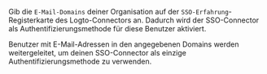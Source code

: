 Gib die `E-Mail-Domains` deiner Organisation auf der `SSO-Erfahrung`-Registerkarte des Logto-Connectors an. Dadurch wird der SSO-Connector als Authentifizierungsmethode für diese Benutzer aktiviert.

Benutzer mit E-Mail-Adressen in den angegebenen Domains werden weitergeleitet, um deinen SSO-Connector als einzige Authentifizierungsmethode zu verwenden.
